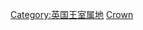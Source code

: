 {{Commons category|People of the British Crown Dependencies}}
{{container}}

[[Category:英国王室属地|Category:英国王室属地]]
[[Category:英國海外領土及王室屬地人|Crown]]